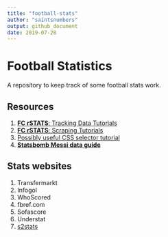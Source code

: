 ```yaml
---
title: "football-stats"
author: "saintsnumbers"
output: github_document
date: 2019-07-28
---
```


# Football Statistics

A repository to keep track of some football stats work.

## Resources

1. [**FC rSTATS**: Tracking Data Tutorials](https://github.com/FCrSTATS/TrackingDataTutorials)
1. [**FC rSTATS**: Scraping Tutorials](https://github.com/FCrSTATS/ScrapingTutorials)
1. [Possibly useful CSS selector tutorial](http://flukeout.github.io/)
1. [**Statsbomb Messi data guide**](https://statsbomb.com/2019/07/messi-data-release-part-1-working-with-statsbomb-data-in-r/)

## Stats websites

1. Transfermarkt
1. Infogol
1. WhoScored
1. fbref.com
1. Sofascore
1. Understat
1. [s2stats](https://s2stats.home.blog/)